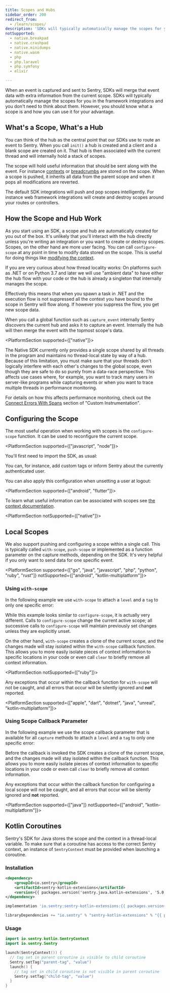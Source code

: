 ```yaml
---
title: Scopes and Hubs
sidebar_order: 200
redirect_from:
  - /learn/scopes/
description: 'SDKs will typically automatically manage the scopes for you in the framework integrations. Learn what a scope is and how you can use it to your advantage.'
notSupported:
  - native.breakpad
  - native.crashpad
  - native.minidumps
  - native.wasm
  - php
  - php.laravel
  - php.symfony
  - elixir

---
```


When an event is captured and sent to Sentry, SDKs will merge that event data with extra
information from the current scope. SDKs will typically automatically manage the scopes
for you in the framework integrations and you don't need to think about them. However,
you should know what a scope is and how you can use it for your advantage.

## What's a Scope, What's a Hub

You can think of the hub as the central point that our SDKs use to route an
event to Sentry. When you call `init()` a hub is created and a client and a
blank scope are created on it. That hub is then associated with the current
thread and will internally hold a stack of scopes.

The scope will hold useful information that should be sent along with the
event. For instance [contexts](../context/) or
[breadcrumbs](../breadcrumbs/) are stored on
the scope. When a scope is pushed, it inherits all data from the parent scope
and when it pops all modifications are reverted.

The default SDK integrations will push and pop scopes intelligently. For
instance web framework integrations will create and destroy scopes around your
routes or controllers.

## How the Scope and Hub Work

As you start using an SDK, a scope and hub are automatically created for you out
of the box. It's unlikely that you'll interact with the hub directly unless you're
writing an integration or you want to create or destroy scopes. Scopes, on the
other hand are more user facing. You can call `configure-scope` at any point in
time to modify data stored on the scope. This is useful for doing things like
[modifying the context](../context/).

<Alert>
If you are very curious about how thread locality works: On platforms such as .NET
or on Python 3.7 and later we will use "ambient data" to have either the hub flow
with your code or the hub is already a singleton that internally manages the scope.

Effectively this means that when you spawn a task in .NET and the execution flow is
not suppressed all the context you have bound to the scope in Sentry will flow along.
If however you suppress the flow, you get new scope data.
</Alert>

When you call a global function such as `capture_event` internally Sentry
discovers the current hub and asks it to capture an event. Internally the hub will
then merge the event with the topmost scope's data.

<PlatformSection supported={["native"]}>

<Alert level="warning" title="Hub Abstraction Is Not Implemented">

The Native SDK currently only provides a single scope shared by all threads in the program and maintains no thread-local state by way of a hub. Because of this limitation, you must make sure that your threads don't logically interfere with each other's changes to the global scope, even though they are safe to do so purely from a data-race perspective. This affects use cases where, for example, you want to track many users in server-like programs while capturing events or when you want to trace multiple threads in performance monitoring.

For details on how this affects performance monitoring, check out the [Connect Errors With Spans](/platforms/native/performance/instrumentation/custom-instrumentation/#connect-errors-with-spans) section of "Custom Instrumentation".

</Alert>
</PlatformSection>

## Configuring the Scope

The most useful operation when working with scopes is the `configure-scope` function. It can be used to reconfigure the current scope.

<PlatformSection supported={["javascript", "node"]}>

You'll first need to import the SDK, as usual:

<PlatformContent includePath="enriching-events/import" />

</PlatformSection>

You can, for instance, add custom tags or inform Sentry about the currently authenticated user.

<PlatformContent includePath="enriching-events/scopes/configure-scope" />

<PlatformContent includePath="enriching-events/unset-user">

You can also apply this configuration when unsetting a user at logout:

</PlatformContent>

<PlatformSection supported={["android", "flutter"]}>

<PlatformContent includePath="enriching-events/scopes/scope-synchronization" />

</PlatformSection>

To learn what useful information can be associated with scopes see
[the context documentation](../context/).

<PlatformSection notSupported={["native"]}>

## Local Scopes

We also support pushing and configuring a scope within a single call. This is typically
called `with-scope`, `push-scope` or implemented as a function parameter on the capture methods, depending on the SDK. It's very helpful if
you only want to send data for one specific event.

<PlatformSection supported={["go", "java", "javascript", "php", "python", "ruby", "rust"]} notSupported={["android", "kotlin-multiplatform"]}>

### Using `with-scope`

In the following example we use
`with-scope` to attach a `level` and a `tag` to only one specific error:

<PlatformContent includePath="enriching-events/scopes/with-scope" />

While this example looks similar to `configure-scope`, it is actually very different.
Calls to `configure-scope` change the current active scope; all successive calls
to `configure-scope` will maintain previously set changes unless they are explicitly
unset.

On the other hand, `with-scope` creates a clone of the current scope, and the changes
made will stay isolated within the `with-scope` callback function. This allows you to
more easily isolate pieces of context information to specific locations in your code or
even call `clear` to briefly remove all context information.

<PlatformSection notSupported={["ruby"]}>
<Alert level="info" title="Important">

Any exceptions that occur within the callback function for `with-scope` will not be
caught, and all errors that occur will be silently ignored and **not** reported.

</Alert>
</PlatformSection>

</PlatformSection>

<PlatformSection supported={["apple", "dart", "dotnet", "java", "unreal", "kotlin-multiplatform"]}>

### Using Scope Callback Parameter

In the following example we use the scope callback parameter that is available for all `capture` methods to attach a `level` and a `tag` to only one specific error:

<PlatformContent includePath="enriching-events/scopes/scope-callback-param" />

Before the callback is invoked the SDK creates a clone of the current scope, and the changes
made will stay isolated within the callback function. This allows you to
more easily isolate pieces of context information to specific locations in your code or
even call `clear` to briefly remove all context information.

<Alert level="info" title="Important">

Any exceptions that occur within the callback function for configuring a local scope will not be
caught, and all errors that occur will be silently ignored and **not** reported.

</Alert>

</PlatformSection>

</PlatformSection>

<PlatformSection supported={["java"]} notSupported={["android", "kotlin-multiplatform"]}>

## Kotlin Coroutines

Sentry's SDK for Java stores the scope and the context in a thread-local variable. To make sure that a coroutine has access to the correct Sentry context, an instance of `SentryContext` must be provided when launching a coroutine.

### Installation

```xml {tabTitle:Maven}
<dependency>
    <groupId>io.sentry</groupId>
    <artifactId>sentry-kotlin-extensions</artifactId>
    <version>{{ packages.version('sentry.java.kotlin-extensions', '5.0.0') }}</version>
</dependency>
```

```groovy {tabTitle:Gradle}
implementation 'io.sentry:sentry-kotlin-extensions:{{ packages.version('sentry.java.kotlin-extensions', '5.0.0') }}'
```

```scala {tabTitle: SBT}
libraryDependencies += "io.sentry" % "sentry-kotlin-extensions" % "{{ packages.version('sentry.java.kotlin-extensions', '5.0.0') }}"
```

### Usage

```kotlin
import io.sentry.kotlin.SentryContext
import io.sentry.Sentry

launch(SentryContext()) {
  // tag set in parent coroutine is visible to child coroutine
  Sentry.setTag("parent-tag", "value")
  launch() {
    // tag set in child coroutine is not visible in parent coroutine
    Sentry.setTag("child-tag", "value")
  }
}
```

</PlatformSection>
